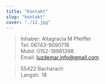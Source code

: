 ```yaml
---
title: "Kontakt"
slug: "kontakt"
cover: "./12.jpg"
---
```


> Inhaber: Altagracia M Pfeiffer <br/>
> Tel: 06743-9090718 <br/>
> Mobil: 0152-18981398<br/>
> Email: luzdemar.info@gmail.com<br/>

> 55422 Bacharach<br/>
> Langstr. 18   <br/> 
